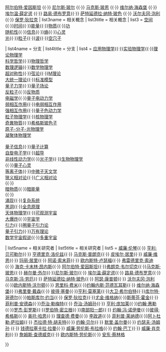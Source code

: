 {{sidebar with collapsible lists
| expanded       = {{{cTopic}}}
| name           = 现代物理学
| title          = [[现代物理学]]
| image          = <math>{  i\hbar\frac{\partial}{\partial t} \Psi(\mathbf{r},\,t) = \hat H \Psi(\mathbf{r},\,t)}</math> <br/><math> 
\frac { 1 }{ { c }^{ 2 } } \frac { { \partial  }^{ 2 }{ \phi }_{n} }{ { \partial t }^{ 2 } } -{ { \nabla  }^{ 2 }{ \phi }_{n} }+{ \left( \frac { mc }{ \hbar  }  \right)  }^{ 2 }{ \phi }_{n}=0  </math> 
| captionstyle = font-size:90%;padding-top:0.4em;
| caption        = {{le|时空拓扑|Spacetime topology}}：[[薛定谔方程]]和[[克莱因-戈尔登方程]]

| content1       = [[物理学史#经典物理学的革命|历史]]

| list2name      = 奠基者
| list2title     = 奠基者
| list2          =[[马克斯·普朗克]] {{·}} [[阿尔伯特·爱因斯坦]] {{·}} [[尼尔斯·玻尔]] {{·}} [[马克斯·玻恩]] {{·}} [[维尔纳·海森堡]] {{·}} [[埃尔温·薛定谔]] {{·}} [[路易·德布罗意]]{{·}} [[萨特延德拉·纳特·玻色]] {{·}} [[沃尔夫冈·泡利]] {{·}} [[保罗·狄拉克]]
| list3name      = 相关概念
| list3title     = 相关概念
| list3          = [[空间]]{{·}}[[时间]]{{·}}[[能量]]{{·}}[[物质]]{{·}}[[功]] <br /> [[随机性]]{{·}}[[信息]]{{·}}[[熵]]{{·}}[[心灵]] <br /> [[光]]{{·}}[[粒子]]{{·}}[[波]]{{·}}[[空穴子]]

| list4name      = 分支
| list4title     = 分支
| list4          = [[应用物理学]]{{·}}[[实验物理学]]{{·}}[[理论物理学]] <br /> [[科学哲学]]{{·}}[[物理哲学]] <br /> [[数理逻辑]]{{·}}[[数学物理学]] <br /> [[超对称性]]{{·}}[[弦论]]{{·}}[[M理论]]<br /> [[大统一理论]]{{·}}[[标准模型]] <br /> [[量子力学]]{{·}}[[量子场论]] <br /> [[反粒子]]{{·}}[[反物质]] <br /> [[电磁学]]{{·}}[[量子电动力学]] <br /> [[弱相互作用]]{{·}}[[电弱相互作用]] <br /> [[强相互作用]]{{·}}[[量子色动力学]] <br /> [[粒子物理学]]{{·}}[[核物理学]] <br /> [[奇異物質 (假設事物)|奇異物質]]{{·}}[[希格斯玻色子]] <br /> [[原子-分子-光物理学]] <br /> [[凝聚体物理学]] <br /> {{le|量子统计力学|Quantum statistical mechanics}} <br /> [[量子信息]]{{·}}[[量子计算]] <br /> [[自旋电子学]]{{·}}[[超导]] <br /> [[动态系统|非线性动力学]]{{·}}[[光子学]]{{·}}[[生物物理学]] <br /> {{le|神经物理学|Neurophysics}}{{·}}[[量子心灵]] <br /> [[等离子体]]{{·}}[[中微子天文学]] <br /> [[狭义相对论]]{{·}}[[广义相对论]] <br /> {{le|尺度相关性|Scale relativity}}{{·}}{{le|时空对称性|Spacetime symmetries}} <br /> [[暗物质]]{{·}}[[暗能量]] <br /> {{le|分形分析|Fractal analysis}}{{·}}{{le|量子混沌|Quantum chaos}} <br /> [[涌现]]{{·}}[[复杂系统]] <br /> [[黑洞]]{{·}}[[全息原理]] <br /> [[天体物理学]]{{·}}[[可观测宇宙]]  <br /> [[大爆炸]]{{·}}[[宇宙学]] <br /> [[引力]]{{·}}[[圈量子引力论]] <br /> [[量子引力]]{{·}}[[万有理论]] <br /> [[数学宇宙假说]]{{·}}[[多重宇宙]]

| list5name     = 相关研究者
| list5title    = 相关研究者
| list5         = [[威廉·伦琴]]{{·}} [[亨利·贝可勒尔]]{{·}} [[亨德里克·洛伦兹]]{{·}} [[马克斯·普朗克]]{{·}} [[皮埃尔·居里]]{{·}} [[威廉·维恩]]{{·}} [[玛丽·居里]]{{·}} [[阿诺·索末菲]]{{·}} [[欧内斯特·卢瑟福]]{{·}} [[弗雷德里克·索迪]]{{·}} [[海克·卡末林·昂内斯]]{{·}} [[阿尔伯特·爱因斯坦]]{{·}}[[弗朗克·韦尔切克]]{{·}}[[马克斯·玻恩]]{{·}} [[赫尔曼·外尔]]{{·}}[[尼尔斯·玻尔]]{{·}} [[埃尔温·薛定谔]]{{·}} [[路易·德布罗意]]{{·}}[[马克斯·冯·劳厄]]{{·}} [[萨特延德拉·纳特·玻色]]{{·}} [[阿瑟·康普顿]]{{·}} [[沃尔夫冈·泡利]]{{·}}[[欧内斯特·沃尔顿]]{{·}} [[恩里科·费米]]{{·}}[[约翰内斯·范德瓦耳斯]]{{·}} [[维尔纳·海森堡]]{{·}}[[弗里曼·戴森]]{{·}} [[彼得·塞曼]]{{·}}[[亨利·莫塞莱]]{{·}}[[大卫·希尔伯特]]{{·}}[[库尔特·哥德尔]]{{·}}[[帕斯库尔·约当]]{{·}} [[保罗·狄拉克]]{{·}}[[尤金·维格纳]]{{·}}[[斯蒂芬·霍金]]{{·}}[[菲利普·安德森]]{{·}}[[乔治·勒梅特]]{{·}} [[乔治·汤姆孙]]{{·}} [[亨利·庞加莱]]{{·}}[[约翰·惠勒]]{{·}}[[罗杰·彭罗斯]]{{·}}[[罗伯特·密立根]]{{·}}[[南部阳一郎]]{{·}}  [[约翰·冯·诺伊曼]]{{·}}[[彼得·希格斯]]{{·}} [[奥托·哈恩]]{{·}} [[理查德·费曼]]{{·}} [[李政道]]{{·}} [[菲利普·莱纳德]]{{·}}[[阿卜杜勒·萨拉姆]]{{·}} [[杰拉德·特·胡夫特]]{{·}} [[约翰·贝尔]]{{·}} [[默里·盖尔曼]]{{·}} [[约瑟夫·汤姆孙]] {{·}} [[钱德拉塞卡拉·拉曼]]{{·}} [[威廉·劳伦斯·布拉格]]{{·}} [[约翰·巴丁]]{{·}} [[威廉·肖克利]]{{·}} [[詹姆斯·查德威克]]{{·}} [[欧内斯特·劳伦斯]]{{·}} [[安东·蔡林格]]

}}<noinclude>
[[Category:物理学模板|{{PAGENAME}}]]
</noinclude>
